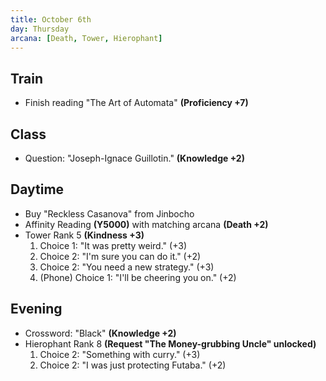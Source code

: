 ```yaml
---
title: October 6th
day: Thursday
arcana: [Death, Tower, Hierophant]
---
```


## Train
- Finish reading "The Art of Automata" **(Proficiency +7)**

## Class
- Question: "Joseph-Ignace Guillotin." **(Knowledge +2)**

## Daytime
- Buy "Reckless Casanova" from Jinbocho
- Affinity Reading **(Y5000)** with matching arcana **(Death +2)**
- Tower Rank 5 **(Kindness +3)**
    1. Choice 1: "It was pretty weird." (+3)
    1. Choice 2: "I'm sure you can do it." (+2)
    1. Choice 2: "You need a new strategy." (+3)
    1. (Phone) Choice 1: "I'll be cheering you on." (+2)

## Evening
- Crossword: "Black" **(Knowledge +2)**
- Hierophant Rank 8 **(Request "The Money-grubbing Uncle" unlocked)**
    1. Choice 2: "Something with curry." (+3)
    1. Choice 2: "I was just protecting Futaba." (+2)